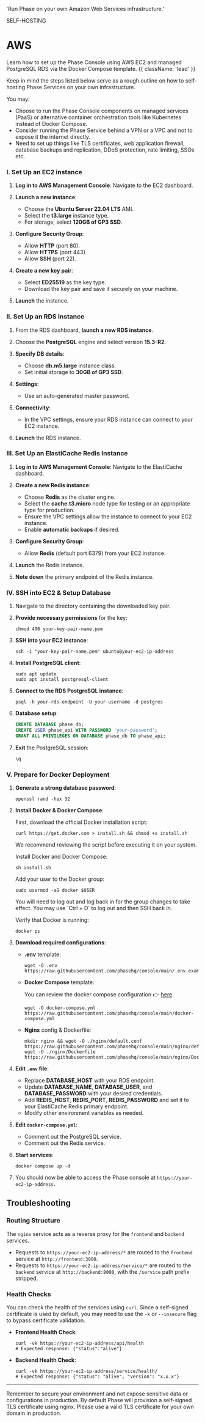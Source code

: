 
  'Run Phase on your own Amazon Web Services infrastructure.'

<Tag variant="small">SELF-HOSTING</Tag>

# AWS

Learn how to set up the Phase Console using AWS EC2 and managed PostgreSQL RDS via the Docker Compose template. {{ className: 'lead' }}

Keep in mind the steps listed below serve as a rough outline on how to self-hosting Phase Services on your own infrastructure.

You may:

- Choose to run the Phase Console components on managed services (PaaS) or alternative container orchestration tools like Kubernetes instead of Docker Compose.
- Consider running the Phase Service behind a VPN or a VPC and not to expose it the internet directly.
- Need to set up things like TLS certificates, web application firewall, database backups and replication, DDoS protection, rate limiting, SSOs etc.

### I. Set Up an EC2 instance

1. **Log in to AWS Management Console**:
   Navigate to the EC2 dashboard.

2. **Launch a new instance**:

   - Choose the **Ubuntu Server 22.04 LTS** AMI.
   - Select the **t3.large** instance type.
   - For storage, select **120GB of GP3 SSD**.

3. **Configure Security Group**:

   - Allow **HTTP** (port 80).
   - Allow **HTTPS** (port 443).
   - Allow **SSH** (port 22).

4. **Create a new key pair**:

   - Select **ED25519** as the key type.
   - Download the key pair and save it securely on your machine.

5. **Launch** the instance.

### II. Set Up an RDS Instance

1. From the RDS dashboard, **launch a new RDS instance**.
2. Choose the **PostgreSQL** engine and select version **15.3-R2**.

3. **Specify DB details**:

   - Choose **db.m5.large** instance class.
   - Set initial storage to **30GB of GP3 SSD**.

4. **Settings**:

   - Use an auto-generated master password.

5. **Connectivity**:

   - In the VPC settings, ensure your RDS instance can connect to your EC2 instance.

6. **Launch** the RDS instance.

### III. Set Up an ElastiCache Redis Instance

1. **Log in to AWS Management Console**:
   Navigate to the ElastiCache dashboard.

2. **Create a new Redis instance**:

   - Choose **Redis** as the cluster engine.
   - Select the **cache.t3.micro** node type for testing or an appropriate type for production.
   - Ensure the VPC settings allow the instance to connect to your EC2 instance.
   - Enable **automatic backups** if desired.

3. **Configure Security Group**:

   - Allow **Redis** (default port 6379) from your EC2 instance.

4. **Launch** the Redis instance.

5. **Note down** the primary endpoint of the Redis instance.

### IV. SSH into EC2 & Setup Database

1. Navigate to the directory containing the downloaded key pair.
2. **Provide necessary permissions** for the key:

   ```fish
   chmod 400 your-key-pair-name.pem
   ```

3. **SSH into your EC2 instance**:

   ```fish
   ssh -i "your-key-pair-name.pem" ubuntu@your-ec2-ip-address
   ```

4. **Install PostgreSQL client**:

   ```fish
   sudo apt update
   sudo apt install postgresql-client
   ```

5. **Connect to the RDS PostgreSQL instance**:

   ```fish
   psql -h your-rds-endpoint -U your-username -d postgres
   ```

6. **Database setup**:

   ```sql
   CREATE DATABASE phase_db;
   CREATE USER phase_api WITH PASSWORD 'your-password';
   GRANT ALL PRIVILEGES ON DATABASE phase_db TO phase_api;
   ```

7. **Exit** the PostgreSQL session:
   ```sql
   \q
   ```

### V. Prepare for Docker Deployment

1. **Generate a strong database password**:

   ```fish
   openssl rand -hex 32
   ```

2. **Install Docker & Docker Compose**:

   First, download the official Docker installation script:

   ```fish
   curl https://get.docker.com > install.sh && chmod +x install.sh
   ```

   We recommend reviewing the script before executing it on your system.

   Install Docker and Docker Compose:

   ```fish
   sh install.sh
   ```

   Add your user to the Docker group:

   ```fish
   sudo usermod -aG docker $USER
   ```

   <Note>
   You will need to log out and log back in for the group changes to take effect. You may use `Ctrl + D` to log out and then SSH back in.
   </Note>

   Verify that Docker is running:

   ```fish
   docker ps
   ```

3. **Download required configurations**:

   - **.env** template:

     ```fish
     wget -O .env https://raw.githubusercontent.com/phasehq/console/main/.env.example
     ```

   - **Docker Compose** template:

     You can review the docker compose configuration 👉 [here](https://github.com/phasehq/console/blob/main/docker-compose.yml).

     ```fish
     wget -O docker-compose.yml https://raw.githubusercontent.com/phasehq/console/main/docker-compose.yml
     ```

   - **Nginx** config & Dockerfile:
     ```fish
     mkdir nginx && wget -O ./nginx/default.conf https://raw.githubusercontent.com/phasehq/console/main/nginx/default.conf
     wget -O ./nginx/Dockerfile  https://raw.githubusercontent.com/phasehq/console/main/nginx/Dockerfile
     ```

4. **Edit `.env` file**:

   - Replace **DATABASE_HOST** with your RDS endpoint.
   - Update **DATABASE_NAME**, **DATABASE_USER**, and **DATABASE_PASSWORD** with your desired credentials.
   - Add **REDIS_HOST**, **REDIS_PORT**, **REDIS_PASSWORD** and set it to your ElastiCache Redis primary endpoint.
   - Modify other environment variables as needed.

5. **Edit `docker-compose.yml`**:

   - Comment out the PostgreSQL service.
   - Comment out the Redis service.

6. **Start services**:

   ```fish
   docker compose up -d
   ```

7. You should now be able to access the Phase console at `https://your-ec2-ip-address`.

## Troubleshooting

### Routing Structure

The `nginx` service acts as a reverse proxy for the `frontend` and `backend` services.

- Requests to `https://your-ec2-ip-address/*` are routed to the `frontend` service at `http://frontend:3000`.
- Requests to `https://your-ec2-ip-address/service/*` are routed to the `backend` service at `http://backend:8000`, with the `/service` path prefix stripped.

### Health Checks

You can check the health of the services using `curl`. Since a self-signed certificate is used by default, you may need to use the `-k` or `--insecure` flag to bypass certificate validation.

- **Frontend Health Check**:
  ```fish
  curl -vk https://your-ec2-ip-address/api/health
  # Expected response: {"status":"alive"}
  ```

- **Backend Health Check**:
  ```fish
  curl -vk https://your-ec2-ip-address/service/health/
  # Expected response: {"status": "alive", "version": "x.x.x"}
  ```

---

Remember to secure your environment and not expose sensitive data or configurations in production. By default Phase will provision a self-signed TLS certificate using nginx. Please use a valid TLS certificate for your own domain in production.
